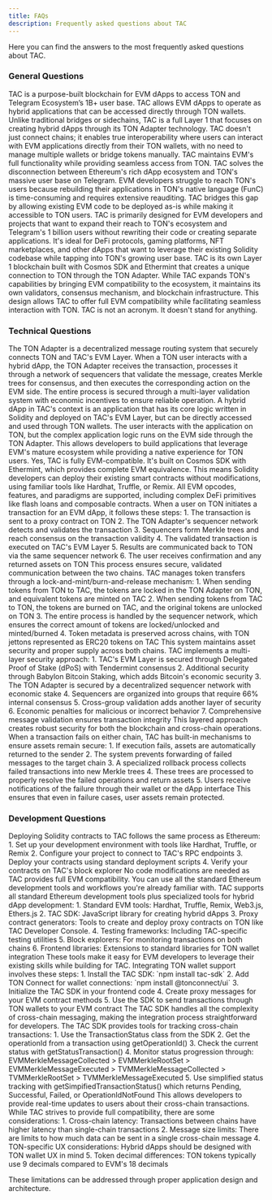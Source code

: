 ```yaml
---
title: FAQs
description: Frequently asked questions about TAC
---
```


Here you can find the answers to the most frequently asked questions about TAC.

### General Questions

<Accordion title="What is TAC?">
  TAC is a purpose-built blockchain for EVM dApps to access TON and Telegram
  Ecosystem’s 1B+ user base. TAC allows EVM dApps to operate as hybrid
  applications that can be accessed directly through TON wallets.
</Accordion>
<Accordion title="How does TAC differ from other blockchain solutions?">
  Unlike traditional bridges or sidechains, TAC is a full Layer 1 that focuses
  on creating hybrid dApps through its TON Adapter technology. TAC doesn't just
  connect chains; it enables true interoperability where users can interact with
  EVM applications directly from their TON wallets, with no need to manage
  multiple wallets or bridge tokens manually. TAC maintains EVM's full
  functionality while providing seamless access from TON.
</Accordion>
<Accordion title="What problem does TAC solve?">
  TAC solves the disconnection between Ethereum's rich dApp ecosystem and TON's
  massive user base on Telegram. EVM developers struggle to reach TON's users
  because rebuilding their applications in TON's native language (FunC) is
  time-consuming and requires extensive reauditing. TAC bridges this gap by
  allowing existing EVM code to be deployed as-is while making it accessible to
  TON users.
</Accordion>
<Accordion title="Who is TAC designed for?">
  TAC is primarily designed for EVM developers and projects that want to expand
  their reach to TON's ecosystem and Telegram's 1 billion users without
  rewriting their code or creating separate applications. It's ideal for DeFi
  protocols, gaming platforms, NFT marketplaces, and other dApps that want to
  leverage their existing Solidity codebase while tapping into TON's growing
  user base.
</Accordion>
<Accordion title="Is TAC its own blockchain or an extension of TON?">
  TAC is its own Layer 1 blockchain built with Cosmos SDK and Ethermint that
  creates a unique connection to TON through the TON Adapter. While TAC expands
  TON's capabilities by bringing EVM compatibility to the ecosystem, it
  maintains its own validators, consensus mechanism, and blockchain
  infrastructure. This design allows TAC to offer full EVM compatibility while
  facilitating seamless interaction with TON.
</Accordion>
<Accordion title="What does TAC stand for?">
  TAC is not an acronym. It doesn't stand for anything.
</Accordion>

### Technical Questions

<Accordion title="How does the TON Adapter work?">
  The TON Adapter is a decentralized message routing system that securely
  connects TON and TAC's EVM Layer. When a TON user interacts with a hybrid
  dApp, the TON Adapter receives the transaction, processes it through a network
  of sequencers that validate the message, creates Merkle trees for consensus,
  and then executes the corresponding action on the EVM side. The entire process
  is secured through a multi-layer validation system with economic incentives to
  ensure reliable operation.
</Accordion>
<Accordion title="What is a hybrid dApp in the context of TAC?">
  A hybrid dApp in TAC's context is an application that has its core logic
  written in Solidity and deployed on TAC's EVM Layer, but can be directly
  accessed and used through TON wallets. The user interacts with the application
  on TON, but the complex application logic runs on the EVM side through the TON
  Adapter. This allows developers to build applications that leverage EVM's
  mature ecosystem while providing a native experience for TON users.
</Accordion>
<Accordion title="Is TAC fully EVM-compatible?">
  Yes, TAC is fully EVM-compatible. It's built on Cosmos SDK with Ethermint,
  which provides complete EVM equivalence. This means Solidity developers can
  deploy their existing smart contracts without modifications, using familiar
  tools like Hardhat, Truffle, or Remix. All EVM opcodes, features, and
  paradigms are supported, including complex DeFi primitives like flash loans
  and composable contracts.
</Accordion>
<Accordion title="How are transactions processed between TON and TAC?">
  When a user on TON initiates a transaction for an EVM dApp, it follows these
  steps: 1. The transaction is sent to a proxy contract on TON 2. The TON
  Adapter's sequencer network detects and validates the transaction 3.
  Sequencers form Merkle trees and reach consensus on the transaction validity
  4. The validated transaction is executed on TAC's EVM Layer 5. Results are
  communicated back to TON via the same sequencer network 6. The user receives
  confirmation and any returned assets on TON This process ensures secure,
  validated communication between the two chains.
</Accordion>
<Accordion title="How does TAC handle token transfers between chains?">
  TAC manages token transfers through a lock-and-mint/burn-and-release
  mechanism: 1. When sending tokens from TON to TAC, the tokens are locked in
  the TON Adapter on TON, and equivalent tokens are minted on TAC 2. When
  sending tokens from TAC to TON, the tokens are burned on TAC, and the original
  tokens are unlocked on TON 3. The entire process is handled by the sequencer
  network, which ensures the correct amount of tokens are locked/unlocked and
  minted/burned 4. Token metadata is preserved across chains, with TON jettons
  represented as ERC20 tokens on TAC This system maintains asset security and
  proper supply across both chains.
</Accordion>
<Accordion title="What security measures does TAC implement?">
  TAC implements a multi-layer security approach: 1. TAC's EVM Layer is secured
  through Delegated Proof of Stake (dPoS) with Tendermint consensus 2.
  Additional security through Babylon Bitcoin Staking, which adds Bitcoin's
  economic security 3. The TON Adapter is secured by a decentralized sequencer
  network with economic stake 4. Sequencers are organized into groups that
  require 66% internal consensus 5. Cross-group validation adds another layer of
  security 6. Economic penalties for malicious or incorrect behavior 7.
  Comprehensive message validation ensures transaction integrity This layered
  approach creates robust security for both the blockchain and cross-chain
  operations.
</Accordion>
<Accordion title="How does TAC handle failed transactions?">
  When a transaction fails on either chain, TAC has built-in mechanisms to
  ensure assets remain secure: 1. If execution fails, assets are automatically
  returned to the sender 2. The system prevents forwarding of failed messages to
  the target chain 3. A specialized rollback process collects failed
  transactions into new Merkle trees 4. These trees are processed to properly
  resolve the failed operations and return assets 5. Users receive notifications
  of the failure through their wallet or the dApp interface This ensures that
  even in failure cases, user assets remain protected.
</Accordion>

### Development Questions

<Accordion title="How do I deploy my existing Solidity contracts to TAC?">
Deploying Solidity contracts to TAC follows the same process as Ethereum:
1. Set up your development environment with tools like Hardhat, Truffle, or Remix
2. Configure your project to connect to TAC's RPC endpoints
3. Deploy your contracts using standard deployment scripts
4. Verify your contracts on TAC's block explorer
No code modifications are needed as TAC provides full EVM compatibility. You can use all the standard Ethereum development tools and workflows you're already familiar with.
</Accordion>
<Accordion title="What tools are available for building on TAC?">
TAC supports all standard Ethereum development tools plus specialized tools for hybrid dApp development:
1. Standard EVM tools: Hardhat, Truffle, Remix, Web3.js, Ethers.js
2. TAC SDK: JavaScript library for creating hybrid dApps
3. Proxy contract generators: Tools to create and deploy proxy contracts on TON like TAC Developer Console. 
4. Testing frameworks: Including TAC-specific testing utilities
5. Block explorers: For monitoring transactions on both chains
6. Frontend libraries: Extensions to standard libraries for TON wallet integration
These tools make it easy for EVM developers to leverage their existing skills while building for TAC.
</Accordion>
<Accordion title="How do I integrate TON wallet support in my dApp?">
Integrating TON wallet support involves these steps:
1. Install the TAC SDK: `npm install tac-sdk`
2. Add TON Connect for wallet connections: `npm install @tonconnect/ui`
3. Initialize the TAC SDK in your frontend code
4. Create proxy messages for your EVM contract methods
5. Use the SDK to send transactions through TON wallets to your EVM contract
The TAC SDK handles all the complexity of cross-chain messaging, making the integration process straightforward for developers.
</Accordion>
<Accordion title="How do I track cross-chain transactions?">
The TAC SDK provides tools for tracking cross-chain transactions:
1. Use the TransactionStatus class from the SDK
2. Get the operationId from a transaction using getOperationId()
3. Check the current status with getStatusTransaction()
4. Monitor status progression through: EVMMerkleMessageCollected > EVMMerkleRootSet > EVMMerkleMessageExecuted > TVMMerkleMessageCollected > TVMMerkleRootSet > TVMMerkleMessageExecuted
5. Use simplified status tracking with getSimpifiedTransactionStatus() which returns Pending, Successful, Failed, or OperationIdNotFound
This allows developers to provide real-time updates to users about their cross-chain transactions.
</Accordion>
<Accordion title="Are there any limitations when building hybrid dApps?">
While TAC strives to provide full compatibility, there are some considerations:
1. Cross-chain latency: Transactions between chains have higher latency than single-chain transactions
2. Message size limits: There are limits to how much data can be sent in a single cross-chain message
4. TON-specific UX considerations: Hybrid dApps should be designed with TON wallet UX in mind
5. Token decimal differences: TON tokens typically use 9 decimals compared to EVM's 18 decimals

These limitations can be addressed through proper application design and architecture.

</Accordion>

